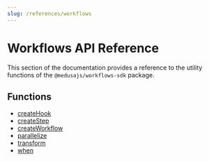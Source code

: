 ```yaml
---
slug: /references/workflows
---
```



# Workflows API Reference

This section of the documentation provides a reference to the utility functions of the `@medusajs/workflows-sdk` package.

## Functions

- [createHook](../../workflows/functions/workflows.createHook/page.mdx)
- [createStep](../../workflows/functions/workflows.createStep/page.mdx)
- [createWorkflow](../../workflows/functions/workflows.createWorkflow/page.mdx)
- [parallelize](../../workflows/functions/workflows.parallelize/page.mdx)
- [transform](../../workflows/functions/workflows.transform/page.mdx)
- [when](../../workflows/functions/workflows.when/page.mdx)
